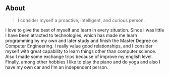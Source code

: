 ## About

> I consider myself a proactive, intelligent, and curious person.

 I love to give the best of myself and learn in every situation. Since I was little I have been atracted to technologies, which has made me learn programming by my own and later study and finish the Master Degree on Computer Engineering. I really value good relationships, and I consider myself with great capability to learn things other than computer science. Also I made some exchange trips because of improve my english level. Finally, among other hobbies I like to play the piano and do yoga and also I have my own car and I'm an independent person. 